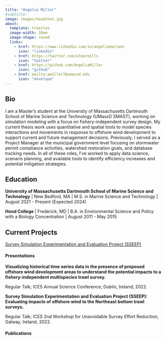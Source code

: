 ```yaml
---
title: "Angelia Miller"
#subtitle: 
image: images/headshot.jpg
about: 
  template: trestles
  image-width: 10em
  image-shape: round
  links: 
    - href: https://www.linkedin.com/in/angeliamarie4/
      icon: "linkedin"
    - href: https://twitter.com/elmarmills
      icon: "twitter"
    - href: https://github.com/AngeliaMiller
      icon: "github"
    - href: mailto:amiller7@umassd.edu
      icon: "envelope"
---
```


## Bio

I am a Master's student at the University of Massachusetts Dartmouth School of Marine Science and Technology (UMassD SMAST), working on simulation modeling with a focus on fishery-independent survey design. My current thesis work uses quantitative and spatial tools to model species interactions and movements in response to offshore wind development to support current and future management decisions. Previously, I served as a Project Manager at the municipal government level focusing on stormwater permit compliance activities, watershed restoration goals, and database tracking needs. In all of these roles, I've worked to apply data science, scenario planning, and available tools to identify efficiency increases and potential mitigation strategies.

## Education

**University of Massachusetts Dartmouth School of Marine Science and Technology** \| New Bedford, MA \| M.S. in Marine Science and Technology \| August 2021 - Present (Expected 2024)

**Hood College** \| Frederick, MD \| B.A. in Environmental Science and Policy with a Biology Concentration \| August 2011 - May 2015

## Current Projects

[Survey Simulation Experimentation and Evaluation Project (SSEEP)](https://thefaylab.github.io/sseep/)

#### **Presentations** 

**Visualizing historical time series data in the presence of proposed offshore wind development areas to understand the potential impacts to a fishery-independent multispecies trawl survey.**

Regular Talk; ICES Annual Science Conference; Dublin, Ireland; 2022.

**Survey Simulation Experimentation and Evaluation Project (SSEEP): Evaluating impacts of offshore wind to the Northeast bottom trawl surveys.**

Regular Talk; ICES 2nd Workshop for Unavoidable Survey Effort Reduction; Galway, Ireland; 2022.

#### Publications
